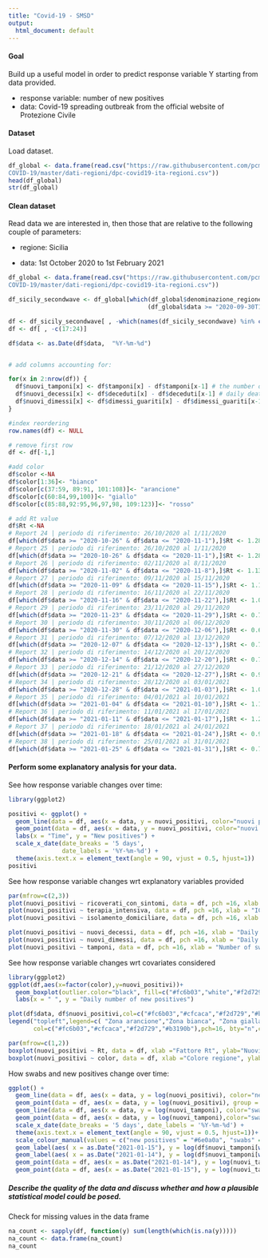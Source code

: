 ```yaml
---
title: "Covid-19 - SMSD"
output:
  html_document: default
---
```


#### Goal

Build up a useful model in order to predict response variable Y starting from data provided.

-   response variable: number of new positives
-   data: Covid-19 spreading outbreak from the official website of Protezione Civile

#### Dataset

Load dataset.

```r
df_global <- data.frame(read.csv("https://raw.githubusercontent.com/pcm-dpc/
COVID-19/master/dati-regioni/dpc-covid19-ita-regioni.csv"))
head(df_global)
str(df_global)

```

#### Clean dataset

Read data we are interested in, then those that are relative to the following couple of parameters:

-   regione: Sicilia

-   data: 1st October 2020 to 1st February 2021

```r
df_global <- data.frame(read.csv("https://raw.githubusercontent.com/pcm-dpc/
COVID-19/master/dati-regioni/dpc-covid19-ita-regioni.csv"))

df_sicily_secondwave <- df_global[which(df_global$denominazione_regione == "Sicilia" & 
                                       (df_global$data >= "2020-09-30T10:00:00" & df_global$data <= "2021-02-01T10:00:00")), ]

df <- df_sicily_secondwave[ , -which(names(df_sicily_secondwave) %in% c("stato", "codice_regione", "denominazione_regione", "lat", "long", "note"))]
df <- df[ , -c(17:24)]

df$data <- as.Date(df$data,  "%Y-%m-%d")


# add columns accounting for:  

for(x in 2:nrow(df)) {
  df$nuovi_tamponi[x] <- df$tamponi[x] - df$tamponi[x-1] # the number of new swabs carried out
  df$nuovi_decessi[x] <- df$deceduti[x] - df$deceduti[x-1] # daily deaths
  df$nuovi_dimessi[x] <- df$dimessi_guariti[x] - df$dimessi_guariti[x-1] # variation in the number of people discharged from the hospital
}

#index reordering
row.names(df) <- NULL 

# remove first row
df <- df[-1,]

#add color
df$color <-NA
df$color[1:36]<- "bianco"
df$color[c(37:59, 89:91, 101:108)]<- "arancione"
df$color[c(60:84,99,100)]<- "giallo"
df$color[c(85:88,92:95,96,97,98, 109:123)]<- "rosso"

# add Rt value
df$Rt <-NA
# Report 24 | periodo di riferimento: 26/10/2020 al 1/11/2020
df[which(df$data >= "2020-10-26" & df$data <= "2020-11-1"),]$Rt <- 1.28
# Report 25 | periodo di riferimento: 26/10/2020 al 1/11/2020
df[which(df$data >= "2020-10-26" & df$data <= "2020-11-1"),]$Rt <- 1.28
# Report 26 | periodo di riferimento: 02/11/2020 al 8/11/2020
df[which(df$data >= "2020-11-02" & df$data <= "2020-11-8"),]$Rt <- 1.13
# Report 27 | periodo di riferimento: 09/11/2020 al 15/11/2020
df[which(df$data >= "2020-11-09" & df$data <= "2020-11-15"),]$Rt <- 1.14
# Report 28 | periodo di riferimento: 16/11/2020 al 22/11/2020
df[which(df$data >= "2020-11-16" & df$data <= "2020-11-22"),]$Rt <- 1.04
# Report 29 | periodo di riferimento: 23/11/2020 al 29/11/2020
df[which(df$data >= "2020-11-23" & df$data <= "2020-11-29"),]$Rt <- 0.79
# Report 30 | periodo di riferimento: 30/11/2020 al 06/12/2020
df[which(df$data >= "2020-11-30" & df$data <= "2020-12-06"),]$Rt <- 0.68
# Report 31 | periodo di riferimento: 07/12/2020 al 13/12/2020
df[which(df$data >= "2020-12-07" & df$data <= "2020-12-13"),]$Rt <- 0.72
# Report 32 | periodo di riferimento: 14/12/2020 al 20/12/2020
df[which(df$data >= "2020-12-14" & df$data <= "2020-12-20"),]$Rt <- 0.74
# Report 33 | periodo di riferimento: 21/12/2020 al 27/12/2020
df[which(df$data >= "2020-12-21" & df$data <= "2020-12-27"),]$Rt <- 0.93
# Report 34 | periodo di riferimento: 28/12/2020 al 03/01/2021
df[which(df$data >= "2020-12-28" & df$data <= "2021-01-03"),]$Rt <- 1.04
# Report 35 | periodo di riferimento: 04/01/2021 al 10/01/2021
df[which(df$data >= "2021-01-04" & df$data <= "2021-01-10"),]$Rt <- 1.19
# Report 36 | periodo di riferimento: 11/01/2021 al 17/01/2021
df[which(df$data >= "2021-01-11" & df$data <= "2021-01-17"),]$Rt <- 1.27
# Report 37 | periodo di riferimento: 18/01/2021 al 24/01/2021
df[which(df$data >= "2021-01-18" & df$data <= "2021-01-24"),]$Rt <- 0.98
# Report 38 | periodo di riferimento: 25/01/2021 al 31/01/2021
df[which(df$data >= "2021-01-25" & df$data <= "2021-01-31"),]$Rt <- 0.73


```

#### Perform some explanatory analysis for your data.

See how response variable changes over time:

```r
library(ggplot2)

positivi <- ggplot() +
  geom_line(data = df, aes(x = data, y = nuovi_positivi, color="nuovi positivi", group = 1)) +
  geom_point(data = df, aes(x = data, y = nuovi_positivi, color="nuovi positivi", group = 1))+ 
  labs(x = "Time", y = "New positives") +
  scale_x_date(date_breaks = '5 days',
               date_labels = '%Y-%m-%d') +
  theme(axis.text.x = element_text(angle = 90, vjust = 0.5, hjust=1))
positivi
```

See how response variable changes wrt explanatory variables provided

```r
par(mfrow=c(2,3))
plot(nuovi_positivi ~ ricoverati_con_sintomi, data = df, pch =16, xlab = "Hospitalized with symptoms", ylab = "Daily number of new positives")
plot(nuovi_positivi ~ terapia_intensiva, data = df, pch =16, xlab = "ICU", ylab = "Daily number of new positives") # ICU stands for the number of patients in intensive care
plot(nuovi_positivi ~ isolamento_domiciliare, data = df, pch =16, xlab = "Home isolation", ylab = "Daily number of new positives") 

plot(nuovi_positivi ~ nuovi_decessi, data = df, pch =16, xlab = "Daily number of deaths", ylab = "Daily number of new positives")
plot(nuovi_positivi ~ nuovi_dimessi, data = df, pch =16, xlab = "Daily number of discharged", ylab = "Daily number of new positives")
plot(nuovi_positivi ~ tamponi, data = df, pch =16, xlab = "Number of swabs", ylab = "Daily number of new positives")

```

See how response variable changes wrt covariates considered

```r
library(ggplot2)
ggplot(df,aes(x=factor(color),y=nuovi_positivi))+
  geom_boxplot(outlier.color="black", fill=c("#fc6b03","white","#f2d729","#b3190b"))+
  labs(x = " ", y = "Daily number of new positives")

plot(df$data, df$nuovi_positivi,col=c("#fc6b03","#cfcaca","#f2d729","#b3190b")[unclass(as.factor(df$color))], pch=16, xlab="Time", ylab="New positives")
legend("topleft",legend=c( "Zona arancione","Zona bianca", "Zona gialla", "Zona rossa"),
       col=c("#fc6b03","#cfcaca","#f2d729","#b3190b"),pch=16, bty="n",cex=0.8,pt.cex=1.2) 
```

```r
par(mfrow=c(1,2))
boxplot(nuovi_positivi ~ Rt, data = df, xlab ="Fattore Rt", ylab="Nuovi positivi")
boxplot(nuovi_positivi ~ color, data = df, xlab ="Colore regione", ylab="Nuovi positivi")
```

How swabs and new positives change over time:

```r
ggplot() +
  geom_line(data = df, aes(x = data, y = log(nuovi_positivi), color="new positives", group = 1),) +
  geom_point(data = df, aes(x = data, y = log(nuovi_positivi), group = 1),fill=c("#fc6b03","#cfcaca","#f2d729","#b3190b")[unclass(as.factor(df$color))],pch=21, size=2)+ 
  geom_line(data = df, aes(x = data, y = log(nuovi_tamponi), color="swabs", group = 1)) +
  geom_point(data = df, aes(x = data, y = log(nuovi_tamponi),color="swabs", group = 1)) +
  scale_x_date(date_breaks = '5 days', date_labels = '%Y-%m-%d') +
  theme(axis.text.x = element_text(angle = 90, vjust = 0.5, hjust=1))+
  scale_colour_manual(values = c("new positives" = "#6e0a0a", "swabs" ="#2f6d80")) +
  geom_label(aes( x = as.Date("2021-01-15"), y = log(df$nuovi_tamponi[which(df$data=="2021-01-14")]), label = df$nuovi_tamponi[which(df$data=="2021-01-14")]), fill = "#478ca1")+
  geom_label(aes( x = as.Date("2021-01-14"), y = log(df$nuovi_tamponi[which(df$data=="2021-01-15")]), label = df$nuovi_tamponi[which(df$data=="2021-01-15")]), fill = "#478ca1")+
  geom_point(data = df, aes(x = as.Date("2021-01-14"), y = log(nuovi_tamponi[which(data=="2021-01-14")]), group = 1),fill="#2f6d80",pch=22, size=2) + 
  geom_point(data = df, aes(x = as.Date("2021-01-15"), y = log(nuovi_tamponi[which(data=="2021-01-15")]), group = 1),fill="#2f6d80",pch=22, size=2) 
```

##### Describe the quality of the data and discuss whether and how a plausible statistical model could be posed.

Check for missing values in the data frame

```r
na_count <- sapply(df, function(y) sum(length(which(is.na(y)))))
na_count <- data.frame(na_count)
na_count

```



